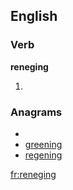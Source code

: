 
==English==

===Verb===
'''reneging'''

# {{present participle of|[[renege]]}}

===Anagrams===
* {{alphagram|eegginnr}}
* [[greening#English|greening]]
* [[regening#English|regening]]

[[fr:reneging]]